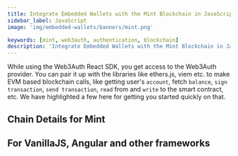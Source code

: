 ```yaml
---
title: Integrate Embedded Wallets with the Mint Blockchain in JavaScript
sidebar_label: JavaScript
image: 'img/embedded-wallets/banners/mint.png'

keywords: [mint, web3auth, authentication, blockchain]
description: 'Integrate Embedded Wallets with the Mint Blockchain in Javascript | Embedded Wallets'
---
```



While using the Web3Auth React SDK, you get access to the Web3Auth provider. You can pair it up with the libraries like ethers.js, viem etc. to make EVM based blockchain calls, like getting user's `account`, fetch `balance`, `sign transaction`, `send transaction`, `read` from and `write` to the smart contract, etc. We have highlighted a few here for getting you started quickly on that.

## Chain Details for Mint

<ChainDetailsMint />

## For VanillaJS, Angular and other frameworks

<JsBlockchainMethods />
